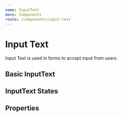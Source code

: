 ```yaml
---
name: InputText
menu: Components
route: /components/input-text
---
```



# Input Text

<ComponentStatus stage="rc" responsive="yes" accessible="no" />

Input Text is used in forms to accept input from users.

## Basic InputText

<Playground>
  <InputText size="small" placeholder="Small input" />
  <InputText placeholder="Normal input" />
</Playground>

## InputText States

<Playground>
  <InputText disabled={true} placeholder="Disabled input" />
  <InputText
    readonly={true}
    placeholder="Readonly input"
    defaultValue="You can't change me."
  />
  <InputText error placeholder="Invalid input" />
</Playground>

## Properties

<Props of={InputText} />
